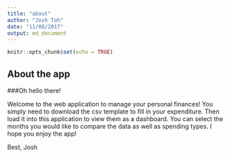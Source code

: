 ```yaml
---
title: "about"
author: "Josh Toh"
date: "11/08/2017"
output: md_document
---
```


```r
knitr::opts_chunk$set(echo = TRUE)
```

## About the app


###Oh hello there!

Welcome to the web application to manage your personal finances!
You simply need to download the csv template to fill in your expenditure.
Then load it into this application to view them as a dashboard.
You can select the months you would like to compare the data as well as spending types.
I hope you enjoy the app!

Best,
Josh

